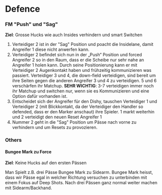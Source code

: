 # Defence

### FM "Push" und "Sag"

**Ziel**: Grosse Hucks wie auch Insides verhindern und smart Switchen

1. Verteidiger 2 ist in der "Sag" Position und poacht die Insidelane, damit Angreifer 1 diese nicht anwerfen kann.
2. Verteidiger 2 befindet sich nun in der „Push“ Position und forced Angreifer 2 so in den Raum, dass er die Scheibe nur sehr nahe an Angreifer 1 holen kann. Durch seine Positionierung kann er mit Verteidiger 2 Augenkontakt haben und frühzeitig kommunizieren was passiert. Verteidiger 3 und 4, die down-field verteidigen, sind bereit um ihre Seiten gegen die anderen Angreifer 3 und 4 zu verteidigen. 5 und 6 verschärfen ihr Matchup. **SEHR WICHTIG**: 3-7 verteidigen immer noch ihr Matchup und switchen nur, wenn sie es Kommunizieren und eine Option dafür vorhanden ist. 
3. Entscheidet sich der Angreifer für den Dishy, tauschen Verteidiger 1 und Verteidiger 2 (mit Blickkontakt, da der Verteidiger den Handler so defended, dass er den Marker anschaut) ihre Spieler. 1 markt weiterhin und 2 verteidigt den neuen Reset Angreifer 1
4. Nummer 2 geht in die "Sag" Position um Pässe nach vorne zu verhindern und um Resets zu provozieren.

<Ultiplays link="https://www.ultiplays.com/embed/wOvnwmyN7NsaKK9OmeJ6" />

### Others

#### Bungee Mark zu Force

**Ziel**: Keine Hucks auf den ersten Pässen

Man Spielt z.B. drei Pässe Bungee Mark zu Sidearm. Bungee Mark heisst, dass wir Pässe egal in welcher Richtung versuchen zu unterbinden mit einem Fokus auf Deep Shots. Nach drei Pässen ganz normal weiter machen mit Sidearm/Backhand.
